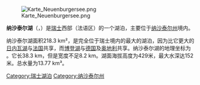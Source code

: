 {{noteTA
|G1=德国地名
|1=zh-hans:纳沙泰尔; zh-hant:納沙泰爾;zh-tw:紐沙特;
}}
{{Infobox_lake
 |湖泊名稱 = 納沙泰爾湖<br />Lac de Neuchâtel<br />Neuenburgersee
 |湖泊照片 = Lac de neuchatel.jpg
 |湖泊照片標題 = 納沙泰爾湖與背景的[[比爾湖|比爾湖]]（Lac de Bienne）和[[穆尔滕湖|穆尔滕湖]]（Lac de Morat）。
 |測深圖 = 
 |測深圖標題 = 
 |座標 = {{coord|46|54|N|6|51|E|type:waterbody_region:CH}}
 |湖泊類別 =
 |流入 = 
 |流出 = canal of Thielle
 |集水區面積 =2,670 km²
 |集水區國家 = {{SUI}}
 |湖泊長度 = 38.3 km
 |湖泊闊度 = 8.2 km
 |湖泊面積 =218.3 km²
 |平均深度 = 64.2 m
 |最深深度 =152 m
 |水體體積 = 13.77 km³
 |湖水停留時間 = 8.2 年
 |湖岸線長度 = 
 |海拔高度 = 429 m
 |湖中島嶼 = 
 |湖邊城鎮 = 見內文
}}

[[File:Karte_Neuenburgersee.png|thumb]]

'''纳沙泰尔湖'''（{{lang-fr|Lac de Neuchâtel}}，{{lang-de|Neuenburgersee}}）是[[瑞士|瑞士]]西部（法语区）的一个湖泊，主要位于[[纳沙泰尔州|纳沙泰尔州]]境内。

纳沙泰尔湖面积218.3 km²，是完全位于瑞士境内的最大的湖泊，因为比它更大的[[日内瓦湖|日内瓦湖]]与[[法国|法国]]共享，而[[博登湖|博登湖]]与[[德国|德国]]及[[奥地利|奥地利]]共享。纳沙泰尔湖的地理坐标为 {{coord|46|54|N|6|51|E}}。它长38.3 km，但是宽度不足8.2 km。湖面海拔高度为429米，最大水深达152米。总水量为13.77 km³。 

{{Authority control}}
{{瑞士地理小作品}}

[[Category:瑞士湖泊|Category:瑞士湖泊]]
[[Category:纳沙泰尔州|Category:纳沙泰尔州]]